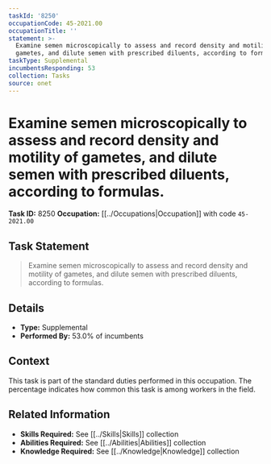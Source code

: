 ```yaml
---
taskId: '8250'
occupationCode: 45-2021.00
occupationTitle: ''
statement: >-
  Examine semen microscopically to assess and record density and motility of
  gametes, and dilute semen with prescribed diluents, according to formulas.
taskType: Supplemental
incumbentsResponding: 53
collection: Tasks
source: onet
---
```

# Examine semen microscopically to assess and record density and motility of gametes, and dilute semen with prescribed diluents, according to formulas.

**Task ID:** 8250
**Occupation:** [[../Occupations|Occupation]] with code `45-2021.00`

## Task Statement

> Examine semen microscopically to assess and record density and motility of gametes, and dilute semen with prescribed diluents, according to formulas.

## Details

- **Type:** Supplemental
- **Performed By:** 53.0% of incumbents

## Context

This task is part of the standard duties performed in this occupation. The percentage indicates how common this task is among workers in the field.

## Related Information

- **Skills Required:** See [[../Skills|Skills]] collection
- **Abilities Required:** See [[../Abilities|Abilities]] collection
- **Knowledge Required:** See [[../Knowledge|Knowledge]] collection
